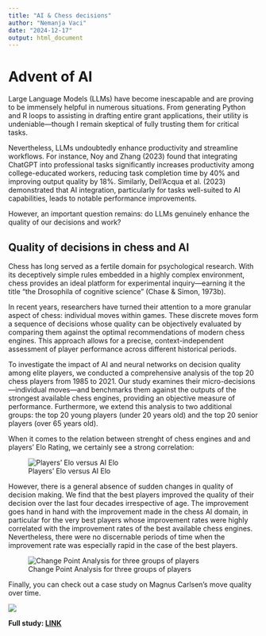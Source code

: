 ```yaml
---
title: "AI & Chess decisions"
author: "Nemanja Vaci"
date: "2024-12-17"
output: html_document
---
```


# Advent of AI

Large Language Models (LLMs) have become inescapable and are proving to be immensely helpful in numerous situations. From generating Python and R loops to assisting in drafting entire grant applications, their utility is undeniable—though I remain skeptical of fully trusting them for critical tasks. 

Nevertheless, LLMs undoubtedly enhance productivity and streamline workflows. For instance, Noy and Zhang (2023) found that integrating ChatGPT into professional tasks significantly increases productivity among college-educated workers, reducing task completion time by 40% and improving output quality by 18%. Similarly, Dell'Acqua et al. (2023) demonstrated that AI integration, particularly for tasks well-suited to AI capabilities, leads to notable performance improvements.

However, an important question remains: do LLMs genuinely enhance the quality of our decisions and work?
  
## Quality of decisions in chess and AI
  
Chess has long served as a fertile domain for psychological research. With its deceptively simple rules embedded in a highly complex environment, chess provides an ideal platform for experimental inquiry—earning it the title "the Drosophila of cognitive science" (Chase & Simon, 1973b).

In recent years, researchers have turned their attention to a more granular aspect of chess: individual moves within games. These discrete moves form a sequence of decisions whose quality can be objectively evaluated by comparing them against the optimal recommendations of modern chess engines. This approach allows for a precise, context-independent assessment of player performance across different historical periods.

To investigate the impact of AI and neural networks on decision quality among elite players, we conducted a comprehensive analysis of the top 20 chess players from 1985 to 2021. Our study examines their micro-decisions—individual moves—and benchmarks them against the outputs of the strongest available chess engines, providing an objective measure of performance. Furthermore, we extend this analysis to two additional groups: the top 20 young players (under 20 years old) and the top 20 senior players (over 65 years old). 

When it comes to the relation between strenght of chess engines and and players' Elo Rating, we certainly see a strong correlation:

![Players' Elo versus AI Elo](/images/EloAI.jpg)

However, there is a general absence of sudden changes in quality of decision making. We find that the best players improved the quality of their decision over the last four decades irrespective of age. The improvement goes hand in hand with the improvement made in the chess AI domain, in particular for the very best players whose improvement rates were highly correlated with the improvement rates of the best available chess engines. Nevertheless, there were no discernable periods of time when the improvement rate was especially rapid in the case of the best players.


![Change Point Analysis for three groups of players](/images/MCP_chess.jpg)

Finally, you can check out a case study on Magnus Carlsen's move quality over time.

![](/images/MC.jpg)

__Full study: [LINK](https://bpspsychub.onlinelibrary.wiley.com/doi/full/10.1111/bjop.12750)__
